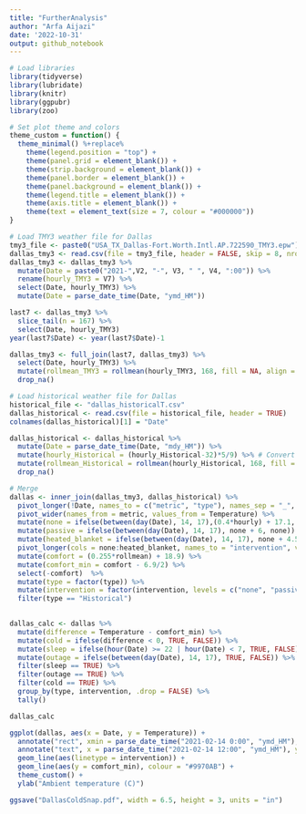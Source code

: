 ```yaml
---
title: "FurtherAnalysis"
author: "Arfa Aijazi"
date: '2022-10-31'
output: github_notebook
---
```



```r
# Load libraries
library(tidyverse)
library(lubridate)
library(knitr)
library(ggpubr)
library(zoo)
```

```r
# Set plot theme and colors
theme_custom = function() {
  theme_minimal() %+replace%
    theme(legend.position = "top") +
    theme(panel.grid = element_blank()) +
    theme(strip.background = element_blank()) +
    theme(panel.border = element_blank()) +
    theme(panel.background = element_blank()) +
    theme(legend.title = element_blank()) +
    theme(axis.title = element_blank()) +
    theme(text = element_text(size = 7, colour = "#000000"))
}
```

```r
# Load TMY3 weather file for Dallas
tmy3_file <- paste0("USA_TX_Dallas-Fort.Worth.Intl.AP.722590_TMY3.epw")
dallas_tmy3 <- read.csv(file = tmy3_file, header = FALSE, skip = 8, nrows=8760)
dallas_tmy3 <- dallas_tmy3 %>%
  mutate(Date = paste0("2021-",V2, "-", V3, " ", V4, ":00")) %>%
  rename(hourly_TMY3 = V7) %>%
  select(Date, hourly_TMY3) %>%
  mutate(Date = parse_date_time(Date, "ymd_HM"))

last7 <- dallas_tmy3 %>%
  slice_tail(n = 167) %>%
  select(Date, hourly_TMY3) 
year(last7$Date) <- year(last7$Date)-1

dallas_tmy3 <- full_join(last7, dallas_tmy3) %>%
  select(Date, hourly_TMY3) %>%
  mutate(rollmean_TMY3 = rollmean(hourly_TMY3, 168, fill = NA, align = "right")) %>% # prevailing 7-day average temperature
  drop_na()

```

```r
# Load historical weather file for Dallas
historical_file <- "dallas_historicalT.csv"
dallas_historical <- read.csv(file = historical_file, header = TRUE)
colnames(dallas_historical)[1] = "Date"

dallas_historical <- dallas_historical %>%
  mutate(Date = parse_date_time(Date, "mdy_HM")) %>%
  mutate(hourly_Historical = (hourly_Historical-32)*5/9) %>% # Convert F to C
  mutate(rollmean_Historical = rollmean(hourly_Historical, 168, fill = NA, align = "right")) %>% # prevailing 7-day average temperature
  drop_na()
```

```r
# Merge
dallas <- inner_join(dallas_tmy3, dallas_historical) %>%
  pivot_longer(!Date, names_to = c("metric", "type"), names_sep = "_", values_to = "Temperature") %>%
  pivot_wider(names_from = metric, values_from = Temperature) %>%
  mutate(none = ifelse(between(day(Date), 14, 17),(0.4*hourly) + 17.1, (0.1*hourly) + 22.0)) %>%
  mutate(passive = ifelse(between(day(Date), 14, 17), none + 6, none)) %>%
  mutate(heated_blanket = ifelse(between(day(Date), 14, 17), none + 4.5, none)) %>%
  pivot_longer(cols = none:heated_blanket, names_to = "intervention", values_to = "Temperature") %>%
  mutate(comfort = (0.255*rollmean) + 18.9) %>%
  mutate(comfort_min = comfort - 6.9/2) %>%
  select(-comfort)  %>%
  mutate(type = factor(type)) %>%
  mutate(intervention = factor(intervention, levels = c("none", "passive", "heated_blanket"))) %>%
  filter(type == "Historical")
  
```
```r
dallas_calc <- dallas %>%
  mutate(difference = Temperature - comfort_min) %>%
  mutate(cold = ifelse(difference < 0, TRUE, FALSE)) %>%
  mutate(sleep = ifelse(hour(Date) >= 22 | hour(Date) < 7, TRUE, FALSE)) %>%
  mutate(outage = ifelse(between(day(Date), 14, 17), TRUE, FALSE)) %>%
  filter(sleep == TRUE) %>%
  filter(outage == TRUE) %>%
  filter(cold == TRUE) %>%
  group_by(type, intervention, .drop = FALSE) %>%
  tally()

dallas_calc
```


```r
ggplot(dallas, aes(x = Date, y = Temperature)) + 
  annotate("rect", xmin = parse_date_time("2021-02-14 0:00", "ymd_HM"), xmax = parse_date_time("2021-02-18 0:00", "ymd_HM"), ymin = -Inf, ymax = Inf, alpha = 0.2) +
  annotate("text", x = parse_date_time("2021-02-14 12:00", "ymd_HM"), y = Inf, label = "Power Outage") +
  geom_line(aes(linetype = intervention)) + 
  geom_line(aes(y = comfort_min), colour = "#9970AB") +
  theme_custom() +
  ylab("Ambient temperature (C)")

ggsave("DallasColdSnap.pdf", width = 6.5, height = 3, units = "in")
```

